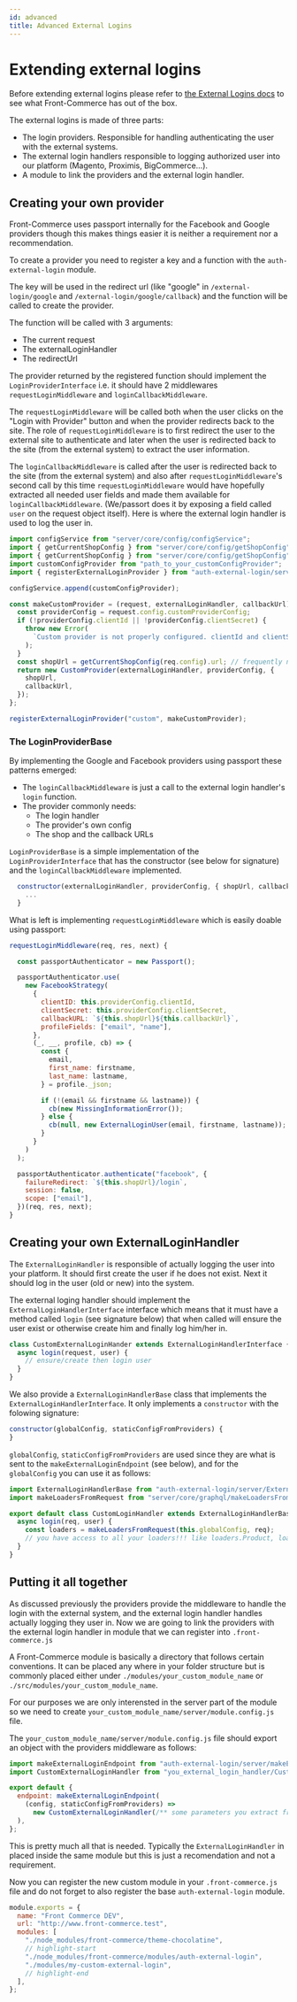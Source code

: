 ```yaml
---
id: advanced
title: Advanced External Logins
---
```



<SinceVersion tag="2.13 (Beta feature ~ API may change)" />

# Extending external logins

Before extending external logins please refer to
[the External Logins docs](/docs/2.x/advanced/features/external-logins) to see
what Front-Commerce has out of the box.

The external logins is made of three parts:

- The login providers. Responsible for handling authenticating the user with the
  external systems.
- The external login handlers responsible to logging authorized user into our
  platform (Magento, Proximis, BigCommerce...).
- A module to link the providers and the external login handler.

## Creating your own provider

Front-Commerce uses passport internally for the Facebook and Google providers
though this makes things easier it is neither a requirement nor a
recommendation.

To create a provider you need to register a key and a function with the
`auth-external-login` module.

The key will be used in the redirect url (like "google" in
`/external-login/google` and `/external-login/google/callback`) and the function
will be called to create the provider.

The function will be called with 3 arguments:

- The current request
- The externalLoginHandler
- The redirectUrl

The provider returned by the registered function should implement the
`LoginProviderInterface` i.e. it should have 2 middlewares
`requestLoginMiddleware` and `loginCallbackMiddleware`.

The `requestLoginMiddleware` will be called both when the user clicks on the
"Login with Provider" button and when the provider redirects back to the site.
The role of `requestLoginMiddleware` is to first redirect the user to the
external site to authenticate and later when the user is redirected back to the
site (from the external system) to extract the user information.

The `loginCallbackMiddleware` is called after the user is redirected back to the
site (from the external system) and also after `requestLoginMiddleware`'s second
call by this time `requestLoginMiddleware` would have hopefully extracted all
needed user fields and made them available for `loginCallbackMiddleware`.
(We/passort does it by exposing a field called `user` on the request object
itself). Here is where the external login handler is used to log the user in.

```js
import configService from "server/core/config/configService";
import { getCurrentShopConfig } from "server/core/config/getShopConfig";
import { getCurrentShopConfig } from "server/core/config/getShopConfig";
import customConfigProvider from "path_to_your_customConfigProvider";
import { registerExternalLoginProvider } from "auth-external-login/server/providers";

configService.append(customConfigProvider);

const makeCustomProvider = (request, externalLoginHandler, callbackUrl) => {
  const providerConfig = request.config.customProviderConfig;
  if (!providerConfig.clientId || !providerConfig.clientSecret) {
    throw new Error(
      `Custom provider is not properly configured. clientId and clientSecret are required!`
    );
  }
  const shopUrl = getCurrentShopConfig(req.config).url; // frequently needed to keep current store selected upon redirection
  return new CustomProvider(externalLoginHandler, providerConfig, {
    shopUrl,
    callbackUrl,
  });
};

registerExternalLoginProvider("custom", makeCustomProvider);
```

### The LoginProviderBase

By implementing the Google and Facebook providers using passport these patterns
emerged:

- The `loginCallbackMiddleware` is just a call to the external login handler's
  `login` function.
- The provider commonly needs:
  - The login handler
  - The provider's own config
  - The shop and the callback URLs

`LoginProviderBase` is a simple implementation of the `LoginProviderInterface`
that has the constructor (see below for signature) and the
`loginCallbackMiddleware` implemented.

```js
  constructor(externalLoginHandler, providerConfig, { shopUrl, callbackUrl }) {
    ...
  }
```

What is left is implementing `requestLoginMiddleware` which is easily doable
using passport:

```js
requestLoginMiddleware(req, res, next) {

  const passportAuthenticator = new Passport();

  passportAuthenticator.use(
    new FacebookStrategy(
      {
        clientID: this.providerConfig.clientId,
        clientSecret: this.providerConfig.clientSecret,
        callbackURL: `${this.shopUrl}${this.callbackUrl}`,
        profileFields: ["email", "name"],
      },
      (_, __, profile, cb) => {
        const {
          email,
          first_name: firstname,
          last_name: lastname,
        } = profile._json;

        if (!(email && firstname && lastname)) {
          cb(new MissingInformationError());
        } else {
          cb(null, new ExternalLoginUser(email, firstname, lastname));
        }
      }
    )
  );

  passportAuthenticator.authenticate("facebook", {
    failureRedirect: `${this.shopUrl}/login`,
    session: false,
    scope: ["email"],
  })(req, res, next);
}
```

## Creating your own ExternalLoginHandler

The `ExternalLoginHandler` is responsible of actually logging the user into your
platform. It should first create the user if he does not exist. Next it should
log in the user (old or new) into the system.

The external loging handler should implement the `ExternalLoginHandlerInterface`
interface which means that it must have a method called `login` (see signature
below) that when called will ensure the user exist or otherwise create him and
finally log him/her in.

```js
class CustomExternalLoginHander extends ExternalLoginHandlerInterface {
  async login(request, user) {
    // ensure/create then login user
  }
}
```

We also provide a `ExternalLoginHandlerBase` class that implements the
`ExternalLoginHandlerInterface`. It only implements a `constructor` with the
folowing signature:

```js
constructor(globalConfig, staticConfigFromProviders) {
}
```

`globalConfig`, `staticConfigFromProviders` are used since they are what is sent
to the `makeExternalLoginEndpoint` (see below), and for the `globalConfig` you
can use it as follows:

```js
import ExternalLoginHandlerBase from "auth-external-login/server/ExternalLoginHandlerBase";
import makeLoadersFromRequest from "server/core/graphql/makeLoadersFromRequest";

export default class CustomLoginHandler extends ExternalLoginHandlerBase {
  async login(req, user) {
    const loaders = makeLoadersFromRequest(this.globalConfig, req);
    // you have access to all your loaders!!! like loaders.Product, loaders.Customer...
  }
}
```

## Putting it all together

As discussed previously the providers provide the middleware to handle the login
with the external system, and the external login handler handles actually
logging they user in. Now we are going to link the providers with the external
login handler in module that we can register into `.front-commerce.js`

A Front-Commerce module is basically a directory that follows certain
conventions. It can be placed any where in your folder structure but is commonly
placed either under `./modules/your_custom_module_name` or
`./src/modules/your_custom_module_name`.

For our purposes we are only interensted in the server part of the module so we
need to create `your_custom_module_name/server/module.config.js` file.

The `your_custom_module_name/server/module.config.js` file should export an
object with the providers middleware as follows:

```js
import makeExternalLoginEndpoint from "auth-external-login/server/makeExternalLoginEndpoint";
import CustomExternalLoginHandler from "you_external_login_handler/CustomExternalLoginHandler";

export default {
  endpoint: makeExternalLoginEndpoint(
    (config, staticConfigFromProviders) =>
      new CustomExternalLoginHandler(/** some parameters you extract from the configs */)
  ),
};
```

This is pretty much all that is needed. Typically the `ExternalLoginHandler` in
placed inside the same module but this is just a recomendation and not a
requirement.

Now you can register the new custom module in your `.front-commerce.js` file and
do not forget to also register the base `auth-external-login` module.

```js title=".front-commerce.js"
module.exports = {
  name: "Front Commerce DEV",
  url: "http://www.front-commerce.test",
  modules: [
    "./node_modules/front-commerce/theme-chocolatine",
    // highlight-start
    "./node_modules/front-commerce/modules/auth-external-login",
    "./modules/my-custom-external-login",
    // highlight-end
  ],
};
```
